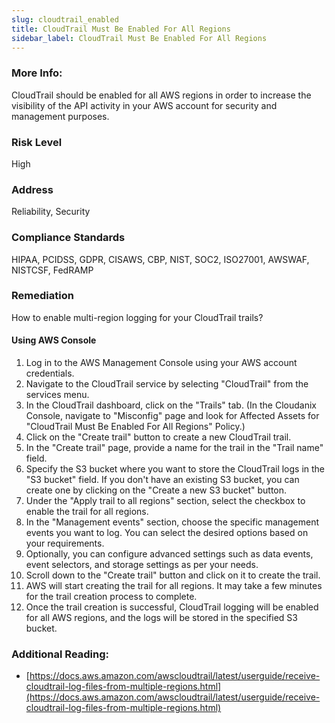 ```yaml
---
slug: cloudtrail_enabled
title: CloudTrail Must Be Enabled For All Regions
sidebar_label: CloudTrail Must Be Enabled For All Regions
---
```


### More Info:

CloudTrail should be enabled for all AWS regions in order to increase the visibility of the API activity in your AWS account for security and management purposes.

### Risk Level

High

### Address

Reliability, Security

### Compliance Standards

HIPAA, PCIDSS, GDPR, CISAWS, CBP, NIST, SOC2, ISO27001, AWSWAF, NISTCSF, FedRAMP

### Remediation

How to enable multi-region logging for your CloudTrail trails?

#### Using AWS Console

1. Log in to the AWS Management Console using your AWS account credentials.
2. Navigate to the CloudTrail service by selecting "CloudTrail" from the services menu.
3. In the CloudTrail dashboard, click on the "Trails" tab.
    (In the Cloudanix Console, navigate to "Misconfig" page and look for Affected Assets for "CloudTrail Must Be Enabled For All Regions" Policy.)
4. Click on the "Create trail" button to create a new CloudTrail trail.
5. In the "Create trail" page, provide a name for the trail in the "Trail name" field.
6. Specify the S3 bucket where you want to store the CloudTrail logs in the "S3 bucket" field. If you don't have an existing S3 bucket, you can create one by clicking on the "Create a new S3 bucket" button.
7. Under the "Apply trail to all regions" section, select the checkbox to enable the trail for all regions.
8. In the "Management events" section, choose the specific management events you want to log. You can select the desired options based on your requirements.
9. Optionally, you can configure advanced settings such as data events, event selectors, and storage settings as per your needs.
10. Scroll down to the "Create trail" button and click on it to create the trail.
11. AWS will start creating the trail for all regions. It may take a few minutes for the trail creation process to complete.
12. Once the trail creation is successful, CloudTrail logging will be enabled for all AWS regions, and the logs will be stored in the specified S3 bucket.

### Additional Reading:

- [https://docs.aws.amazon.com/awscloudtrail/latest/userguide/receive-cloudtrail-log-files-from-multiple-regions.html](https://docs.aws.amazon.com/awscloudtrail/latest/userguide/receive-cloudtrail-log-files-from-multiple-regions.html) 

